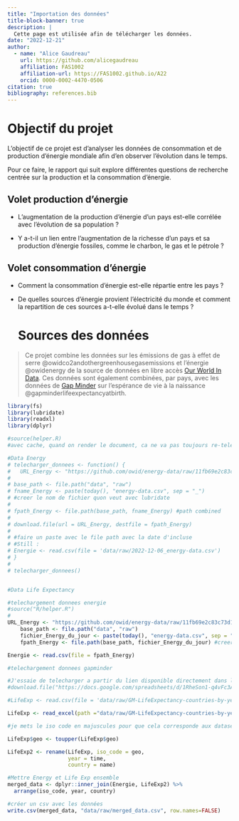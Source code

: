 ```yaml
---
title: "Importation des données"
title-block-banner: true
description: | 
  Cette page est utilisée afin de télécharger les données.
date: "2022-12-21"
author:
  - name: "Alice Gaudreau"
    url: https://github.com/alicegaudreau
    affiliation: FAS1002
    affiliation-url: https://FAS1002.github.io/A22
    orcid: 0000-0002-4470-0506
citation: true
bibliography: references.bib
---
```


# Objectif du projet

L'objectif de ce projet est d'analyser les données de consommation et de
production d'énergie mondiale afin d'en observer l'évolution dans le temps.

Pour ce faire, le rapport qui suit explore différentes questions de recherche
centrée sur la production et la consommation d'énergie.

## Volet production d'énergie

-   L'augmentation de la production d'énergie d'un pays est-elle corrélée avec
    l'évolution de sa population ?

-   Y a-t-il un lien entre l'augmentation de la richesse d'un pays et sa
    production d'énergie fossiles, comme le charbon, le gas et le pétrole ?

## Volet consommation d'énergie

-   Comment la consommation d'énergie est-elle répartie entre les pays ?

-   De quelles sources d'énergie provient l'électricité du monde et comment la
    repartition de ces sources a-t-elle évolué dans le temps ?

    # Sources des données

> Ce projet combine les données sur les émissions de gas à effet de serre
> @owidco2andothergreenhousegasemissions et l'énergie @owidenergy de la source
> de données en libre accès [Our World In Data](https://ourworldindata.org/).
> Ces données sont également combinées, par pays, avec les données de [Gap
> Minder](https://www.gapminder.org/) sur l'espérance de vie à la naissance
> @gapminderlifeexpectancyatbirth.

```r

library(fs)
library(lubridate)
library(readxl)
library(dplyr)
```

```r
#source(helper.R)
#avec cache, quand on render le document, ca ne va pas toujours re-telecharger le code chunk

#Data Energy
# telecharger_donnees <- function() {
#   URL_Energy <- "https://github.com/owid/energy-data/raw/11fb69e2c83c73d1e964075d711a03fef6262e9a/owid-energy-data.csv"
# 
# base_path <- file.path("data", "raw")
# fname_Energy <- paste(today(), "energy-data.csv", sep = "_")
# #creer le nom de fichier quon veut avec lubridate
# 
# fpath_Energy <- file.path(base_path, fname_Energy) #path combined
# 
# download.file(url = URL_Energy, destfile = fpath_Energy) 
# 
# #faire un paste avec le file path avec la date d'incluse
# #Still : 
# Energie <- read.csv(file = 'data/raw/2022-12-06_energy-data.csv')
# }
# 
# telecharger_donnees()


#Data Life Expectancy

```

```r
#telechargement donnees energie
#source("R/helper.R")
# 
URL_Energy <- "https://github.com/owid/energy-data/raw/11fb69e2c83c73d1e964075d711a03fef6262e9a/owid-energy-data.csv"
    base_path <- file.path("data", "raw")
    fichier_Energy_du_jour <- paste(today(), "energy-data.csv", sep = "_") #creer le nom de fichier quon veut avec lubridate
    fpath_Energy <- file.path(base_path, fichier_Energy_du_jour) #creer le path

Energie <- read.csv(file = fpath_Energy)

#telechargement donnees gapminder

#J'essaie de telecharger a partir du lien disponible directement dans le google sheets, mais cela ne fonctionne pas car cest le premier tab (info seulement) qui saffiche, et non les donnees
#download.file("https://docs.google.com/spreadsheets/d/1RheSon1-q4vFc3AGyupVPH6ptEByE-VtnjOCselU0PE/export?format=xlsx", destfile = 'data/raw/GM-LifeExpectancy-countries-by-year.xlsx' )

#LifeExp <- read.csv(file = 'data/raw/GM-LifeExpectancy-countries-by-year.csv')

LifeExp <- read_excel(path ="data/raw/GM-LifeExpectancy-countries-by-year.xlsx", sheet  = 4)

```

```r

#je mets le iso code en majuscules pour que cela corresponde aux datasets de Our World in Data. 

LifeExp$geo <- toupper(LifeExp$geo)

LifeExp2 <- rename(LifeExp, iso_code = geo,
                   year = time, 
                   country = name)

#Mettre Energy et Life Exp ensemble
merged_data <- dplyr::inner_join(Energie, LifeExp2) %>%
  arrange(iso_code, year, country)


```

```r

#créer un csv avec les données
write.csv(merged_data, "data/raw/merged_data.csv", row.names=FALSE)
```
